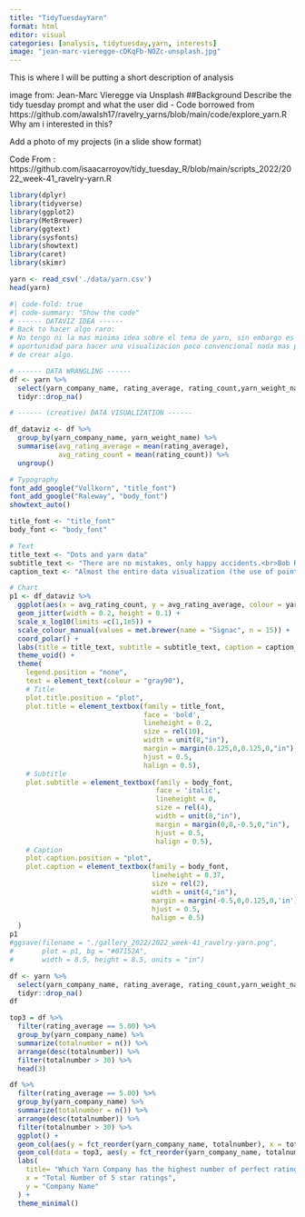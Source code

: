 ```yaml
---
title: "TidyTuesdayYarn"
format: html
editor: visual
categories: [analysis, tidytuesday,yarn, interests]
image: "jean-marc-vieregge-cDKqFb-NOZc-unsplash.jpg"
---
```


This is where I will be putting a short description of analysis 




image from: Jean-Marc Vieregge via Unsplash
##Background 
Describe the tidy tuesday prompt and what the user did 
- Code borrowed from https://github.com/awalsh17/ravelry_yarns/blob/main/code/explore_yarn.R
Why am i interested in this?

Add a photo of my projects (in a slide show format)

Code From : https://github.com/isaacarroyov/tidy_tuesday_R/blob/main/scripts_2022/2022_week-41_ravelry-yarn.R
```r
library(dplyr)
library(tidyverse)
library(ggplot2)
library(MetBrewer)
library(ggtext)
library(sysfonts)
library(showtext)
library(caret)
library(skimr)
```

```r
yarn <- read_csv('./data/yarn.csv')
head(yarn)
```
```r
#| code-fold: true
#| code-summary: "Show the code"
# ------ DATAVIZ IDEA ------
# Back to hacer algo raro:
# No tengo ni la mas minima idea sobre el tema de yarn, sin embargo es una perfecta 
# oportunidad para hacer una visualizacion poco convencional nada mas por el gusto
# de crear algo.

# ------ DATA WRANGLING ------
df <- yarn %>%
  select(yarn_company_name, rating_average, rating_count,yarn_weight_name) %>%
  tidyr::drop_na()

# ------ (creative) DATA VISUALIZATION ------

df_dataviz <- df %>%
  group_by(yarn_company_name, yarn_weight_name) %>%
  summarise(avg_rating_average = mean(rating_average),
            avg_rating_count = mean(rating_count)) %>%
  ungroup()

# Typography
font_add_google("Vollkorn", "title_font")
font_add_google("Raleway", "body_font")
showtext_auto()

title_font <- "title_font"
body_font <- "body_font"

# Text
title_text <- "Dots and yarn data"
subtitle_text <- "There are no mistakes, only happy accidents.<br>Bob Ross"
caption_text <- "Almost the entire data visualization (the use of points and the colour palette) is inspired by the painting **Notre-Dame-de-la-Garde by Paul Signac** due to the _Pointillist style_.<br>Designed by Isaac Arroyo (@unisaacarroyov on twitter).<br>#TidyTuesday Week 41: Ravelry Yarn via **{ravelRy}**"

# Chart
p1 <- df_dataviz %>%
  ggplot(aes(x = avg_rating_count, y = avg_rating_average, colour = yarn_weight_name)) +
  geom_jitter(width = 0.2, height = 0.1) +
  scale_x_log10(limits =c(1,1e5)) +
  scale_colour_manual(values = met.brewer(name = "Signac", n = 15)) +
  coord_polar() +
  labs(title = title_text, subtitle = subtitle_text, caption = caption_text) +
  theme_void() +
  theme(
    legend.position = "none",
    text = element_text(colour = "gray90"),
    # Title
    plot.title.position = "plot",
    plot.title = element_textbox(family = title_font,
                                 face = 'bold',
                                 lineheight = 0.2,
                                 size = rel(10),
                                 width = unit(8,"in"),
                                 margin = margin(0.125,0,0.125,0,"in"),
                                 hjust = 0.5,
                                 halign = 0.5),
    # Subtitle
    plot.subtitle = element_textbox(family = body_font,
                                    face = 'italic',
                                    lineheight = 0,
                                    size = rel(4),
                                    width = unit(8,"in"),
                                    margin = margin(0,0,-0.5,0,"in"),
                                    hjust = 0.5,
                                    halign = 0.5),
    # Caption
    plot.caption.position = "plot",
    plot.caption = element_textbox(family = body_font,
                                   lineheight = 0.37,
                                   size = rel(2),
                                   width = unit(4,"in"),
                                   margin = margin(-0.5,0,0.125,0,'in'),
                                   hjust = 0.5,
                                   halign = 0.5)
  )
p1
#ggsave(filename = "./gallery_2022/2022_week-41_ravelry-yarn.png",
#       plot = p1, bg = "#07152A",
#       width = 8.5, height = 8.5, units = "in")

```

```r
df <- yarn %>%
  select(yarn_company_name, rating_average, rating_count,yarn_weight_name) %>%
  tidyr::drop_na()
df
```
```r
top3 = df %>%
  filter(rating_average == 5.00) %>%
  group_by(yarn_company_name) %>%
  summarize(totalnumber = n()) %>%
  arrange(desc(totalnumber)) %>%
  filter(totalnumber > 30) %>%
  head(3)
```

```r
df %>%
  filter(rating_average == 5.00) %>%
  group_by(yarn_company_name) %>%
  summarize(totalnumber = n()) %>%
  arrange(desc(totalnumber)) %>%
  filter(totalnumber > 30) %>%
  ggplot() +
  geom_col(aes(y = fct_reorder(yarn_company_name, totalnumber), x = totalnumber), fill = "grey") +
  geom_col(data = top3, aes(y = fct_reorder(yarn_company_name, totalnumber), x = totalnumber), fill = "darkred") +
  labs(
    title= "Which Yarn Company has the highest number of perfect ratings?",
    x = "Total Number of 5 star ratings",
    y = "Company Name"
  ) +
  theme_minimal()
```

